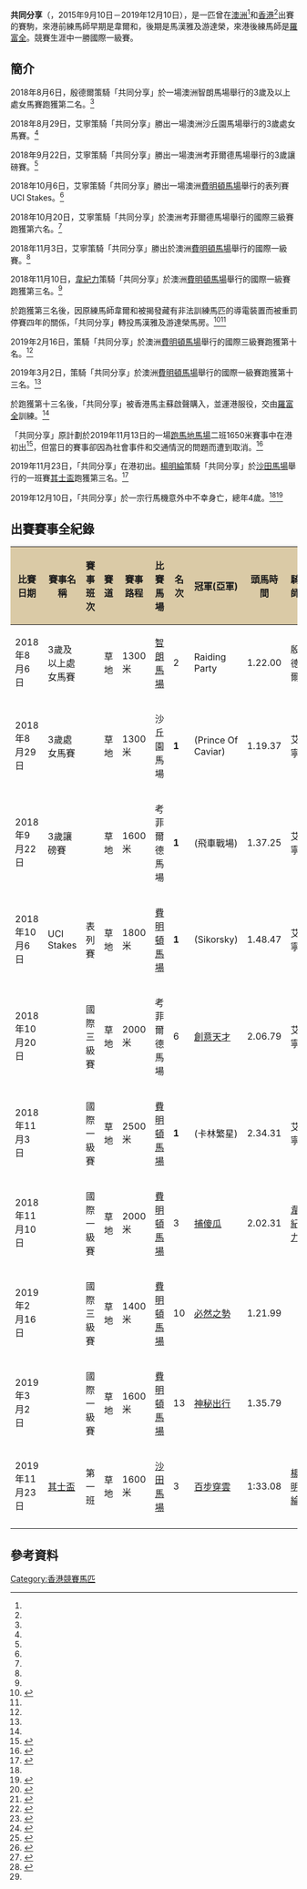 {{Citation style|time=2021-04-19T01:40:31+00:00}}
{{Infobox racehorse
|name= 共同分享（已退役）
|image= 
|caption= 
|sire= Domesday<ref name="#1">{{Cite web |url=https://racing.hkjc.com/racing/chinese/racing-info/newhorse.asp?racedate=20191113&raceNo=9&brandNo=C506 |title=香港賽馬會：共同分享（血統簡評)}}</ref>
|grandsire= Red Ransom<ref name="#1"/>
|dam= Dom Perion<ref name="#1"/>
|damsire= Redoute's Choice(利得精選)<ref name="#1"/>
|sex= 雄<ref name="#2">{{Cite web |url=https://www.racingpost.com/profile/horse/2261772/extra-brut/form |title=Racing Post:Extra Brut}}</ref>
|foaled= 2015年9月10日<ref name="#2"/>
|country= {{AUS}}<ref name="#2"/>
|death_date= 2019年12月10日<ref name="#3">{{Cite web |url=https://hk.on.cc/bknrac/bkn/cnt/news/20191210/bknrac-20191210121524784-1210_01002_001.html?eventsection=bknrac_news&eventid=402883476ed4097c016eee887a141f52 |title=今晨兩駒亡 貴價名氣馬行馬機操練意外不治}}</ref>
|colour= 棗<ref name="#4">{{Cite web |url=https://racing.hkjc.com/racing/information/Chinese/Horse/OtherHorse.aspx?HorseId=HK_2018_C506 |title=香港賽馬會：共同分享（馬匹資料)}}</ref>
|breeder= A McDonald<ref name="#2"/>
|owner= B J Spicer, Free Fallin Et Al（澳洲）<br>雅士牧場, B J Spicer Et Al（澳洲）<br>[[蘇啟聲|蘇啟聲]]（香港）<ref name="#2"/>
|trainer= 韋爾和（澳洲）<br>馬漢雅及游達榮（澳洲）<br>[[羅富全|羅富全]]（香港）<ref name="#5">{{Cite web |url=https://www.racing.com/horses/extra-brut-2015#/ |title=Racing.com:Extra Brut |access-date=2021-04-09 |archive-date=2020-09-22 |archive-url=https://web.archive.org/web/20200922061153/https://www.racing.com/horses/extra-brut-2015#/ }}</ref><ref name="#4"/>
|record= 9戰4冠1亞1季（澳洲）<ref name="#6">{{Cite web |url=https://racing.hkjc.com/racing/content/chinese/pp_formsheet/fsc_C506.pdf |title=香港賽馬會：共同分享（海外賽績紀錄）}}</ref><br>1戰1季（香港）<ref name="#4"/>
|earnings= $1,602,620澳元<ref name="#6"/><br>$322,000港元<ref name="#4"/>
|updated= 2021年4月9日
|wins= '''{{link-en|維多利亞打吡|Victoria Derby}}'''（'''2018'''）<ref name="#6"/><br>UCI Stakes（2018）<ref name="#6"/>
}}

'''共同分享'''（{{lang-en|Extra Brut}}，2015年9月10日－2019年12月10日），是一匹曾在[[澳洲|澳洲]]<ref name="#6"/>和[[香港|香港]]<ref name="#4"/>出賽的賽駒，來港前練馬師早期是韋爾和，後期是馬漢雅及游達榮，來港後練馬師是[[羅富全|羅富全]]。競賽生涯中一勝國際一級賽。

==簡介==
2018年8月6日，殷德爾策騎「共同分享」於一場澳洲智朗馬場舉行的3歲及以上處女馬賽跑獲第二名。<ref name="#6"/>

2018年8月29日，艾寧策騎「共同分享」勝出一場澳洲沙丘園馬場舉行的3歲處女馬賽。<ref name="#6"/>

2018年9月22日，艾寧策騎「共同分享」勝出一場澳洲考菲爾德馬場舉行的3歲讓磅賽。<ref name="#6"/>

2018年10月6日，艾寧策騎「共同分享」勝出一場澳洲[[費明頓馬場|費明頓馬場]]舉行的表列賽UCI Stakes。<ref name="#6"/>

2018年10月20日，艾寧策騎「共同分享」於澳洲考菲爾德馬場舉行的國際三級賽{{link-en|考菲爾德經典賽|Caulfield Classic}}跑獲第六名。<ref name="#6"/>

2018年11月3日，艾寧策騎「共同分享」勝出於澳洲[[費明頓馬場|費明頓馬場]]舉行的國際一級賽{{link-en|維多利亞打吡|Victoria Derby}}。<ref name="#6"/>

2018年11月10日，[[韋紀力|韋紀力]]策騎「共同分享」於澳洲[[費明頓馬場|費明頓馬場]]舉行的國際一級賽{{link-en|麥堅倫錦標|LKS Mackinnon Stakes}}跑獲第三名。<ref name="#6"/>

於{{link-en|麥堅倫錦標|LKS Mackinnon Stakes}}跑獲第三名後，因原練馬師韋爾和被揭發藏有非法訓練馬匹的導電裝置而被重罰停賽四年的關係，「共同分享」轉投馬漢雅及游達榮馬房。<ref name="#7">{{Cite web |url=https://umanityracing.com/zh/sp/news/detail.php?nid=1492|title=【精兵來投】維省打吡冠軍殺到 羅富全又添猛將！}}</ref><ref name="#5"/>

2019年2月16日，{{link-en|韋米高|Michael Walker (jockey)}}策騎「共同分享」於澳洲[[費明頓馬場|費明頓馬場]]舉行的國際三級賽{{link-en|哥連希斯錦標|C S Hayes Stakes}}跑獲第十名。<ref name="#6"/>

2019年3月2日，{{link-en|韋米高|Michael Walker (jockey)}}策騎「共同分享」於澳洲[[費明頓馬場|費明頓馬場]]舉行的國際一級賽{{link-en|澳洲堅尼大賽|Australian Guineas}}跑獲第十三名。<ref name="#6"/>

於{{link-en|澳洲堅尼大賽|Australian Guineas}}跑獲第十三名後，「共同分享」被香港馬主蘇啟聲購入，並運港服役，交由[[羅富全|羅富全]]訓練。<ref name="#7"/>

「共同分享」原計劃於2019年11月13日的一場[[跑馬地馬場|跑馬地馬場]]二班1650米賽事中在港初出<ref>{{Cite web |url=http://on.cc/racing/new/20191113/rjnewa0003x0.html|title=共同分享勁過幸福掌聲？}}</ref>，但當日的賽事卻因為社會事件和交通情況的問題而遭到取消。<ref>{{Cite web |url=https://racingnews.hkjc.com/chinese/2019/11/13/11月13日跑馬地賽事取消/|title=11月13日跑馬地賽事取消}}</ref>

2019年11月23日，「共同分享」在港初出。[[楊明綸|楊明綸]]策騎「共同分享」於[[沙田馬場|沙田馬場]]舉行的一班賽[[其士盃|其士盃]]跑獲第三名。<ref name="#8">{{Cite web |url=https://racing.hkjc.com/racing/information/Chinese/Racing/LocalResults.aspx?RaceDate=2019/11/23&Racecourse=ST&RaceNo=7 |title=2019其士盃賽果}}</ref>

2019年12月10日，「共同分享」於一宗行馬機意外中不幸身亡，總年4歲。<ref name="#3"/><ref>{{Cite web |url=https://www.scmp.com/sport/racing/article/3041356/victoria-derby-winner-extra-brut-dies-after-freak-accident-sha-tin |title=Victoria Derby winner Extra Brut dies after freak accident at Sha Tin |access-date=2021-04-09 |archive-date=2021-01-22 |archive-url=https://web.archive.org/web/20210122122102/https://www.scmp.com/sport/racing/article/3041356/victoria-derby-winner-extra-brut-dies-after-freak-accident-sha-tin }}</ref>

==出賽賽事全紀錄==
{| class = "wikitable sortable" style="text-align:center; width:90%"
|-
! scope="col" style="background:#dacaa6;" | 比賽日期
! scope="col" style="background:#dacaa6;" | 賽事名稱
! scope="col" style="background:#dacaa6;" | 賽事班次
! scope="col" style="background:#dacaa6;" | 賽道
! scope="col" style="background:#dacaa6;" | 賽事路程
! scope="col" style="background:#dacaa6;" | 比賽馬場
! scope="col" style="background:#dacaa6;" | 名次
! scope="col" style="background:#dacaa6;" | 冠軍(亞軍)
! scope="col" style="background:#dacaa6;" | 頭馬時間
! scope="col" style="background:#dacaa6;" | 騎師
! scope="col" style="background:#dacaa6;" | 資料出處
|-
| scope="row" style="font-weight:normal;" | 2018年8月6日
| 3歲及以上處女馬賽
| 
| 草地
| 1300米
| [[智朗馬場|智朗馬場]]
| 2
| Raiding Party
| 1.22.00
| 殷德爾
| <ref>{{Cite web |url=https://www.racing.com/form/2018-08-06/bet365-geelong/race/4#/results |title=Viatek Maiden Plate Result}}</ref>
|-
| scope="row" style="font-weight:normal;" | 2018年8月29日
| 3歲處女馬賽
| 
| 草地
| 1300米
| 沙丘園馬場
| '''1'''
| (Prince Of Caviar)
| 1.19.37
| 艾寧
| <ref>{{Cite web |url=https://www.racing.com/form/2018-08-29/ladbrokes-park-hillside/race/1#/results |title=Vale Martin Riley Plate Result}}</ref>
|-
| scope="row" style="font-weight:normal;" | 2018年9月22日
| 3歲讓磅賽
| 
| 草地
| 1600米
| 考菲爾德馬場
| '''1'''
| (飛車戰場)
| 1.37.25
| 艾寧
| <ref>{{Cite web |url=https://www.racing.com/form/2018-09-22/caulfield/race/1#/results |title=Danny O'Brien Racing Pinchapoo Handicap Result}}</ref>
|-
| scope="row" style="font-weight:normal;" | 2018年10月6日
| UCI Stakes
| 表列賽
| 草地
| 1800米
| [[費明頓馬場|費明頓馬場]]
| '''1'''
| (Sikorsky)
| 1.48.47
| 艾寧
| <ref>{{Cite web |url=https://www.racing.com/form/2018-10-06/flemington/race/4 |title=2018 UCI Stakes Result}}</ref>
|-
| scope="row" style="font-weight:normal;" | 2018年10月20日
| {{link-en|考菲爾德經典賽|Caulfield Classic}}
| 國際三級賽
| 草地
| 2000米
| 考菲爾德馬場
| 6
| [[創意天才|創意天才]]
| 2.06.79
| 艾寧
| <ref>{{Cite web |url=https://www.racing.com/form/2018-10-20/caulfield/race/6 |title=2018 Caulfield Classic Result}}</ref>
|-
| scope="row" style="font-weight:normal;" | 2018年11月3日
| {{link-en|維多利亞打吡|Victoria Derby}}
| 國際一級賽
| 草地
| 2500米
| [[費明頓馬場|費明頓馬場]]
| '''1'''
| (卡林繁星)
| 2.34.31
| 艾寧
| <ref>{{Cite web |url=https://www.racing.com/form/2018-11-03/flemington/race/7 |title=2018 Victoria Derby Result}}</ref>
|-
| scope="row" style="font-weight:normal;" | 2018年11月10日
| {{link-en|麥堅倫錦標|LKS Mackinnon Stakes}}
| 國際一級賽
| 草地
| 2000米
| [[費明頓馬場|費明頓馬場]]
| 3
| [[捕傻瓜|捕傻瓜]]
| 2.02.31
| [[韋紀力|韋紀力]]
| <ref>{{Cite web |url=https://www.racing.com/form/2018-11-10/flemington/race/8 |title=2018麥堅倫錦標賽果}}</ref>
|-
| scope="row" style="font-weight:normal;" | 2019年2月16日
| {{link-en|哥連希斯錦標|C S Hayes Stakes}}
| 國際三級賽
| 草地
| 1400米
| [[費明頓馬場|費明頓馬場]]
| 10
| [[必然之勢|必然之勢]]
| 1.21.99
| {{link-en|韋米高|Michael Walker (jockey)}}
| <ref>{{Cite web |url=https://www.racing.com/form/2019-02-16/flemington/race/7 |title=2019哥連希斯錦標賽果}}</ref>
|-
| scope="row" style="font-weight:normal;" | 2019年3月2日
| {{link-en|澳洲堅尼大賽|Australian Guineas}}
| 國際一級賽
| 草地
| 1600米
| [[費明頓馬場|費明頓馬場]]
| 13
| [[神秘出行|神秘出行]]
| 1.35.79
| {{link-en|韋米高|Michael Walker (jockey)}}
| <ref>{{Cite web |url=https://www.racing.com/form/2019-03-02/flemington/race/8 |title=2019澳洲堅尼大賽賽果}}</ref>
|-
| scope="row" style="font-weight:normal;" | 2019年11月23日
| [[其士盃|其士盃]]
| 第一班
| 草地
| 1600米
| [[沙田馬場|沙田馬場]]
| 3
| [[百步穿雲|百步穿雲]]
| 1:33.08
| [[楊明綸|楊明綸]]
| <ref name="#8"/>
|-
|}

==參考資料==
{{reflist|2}}

[[Category:香港競賽馬匹|Category:香港競賽馬匹]]